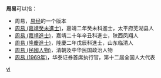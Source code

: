 '''周易'''可以指：
* 周易，[[易经|易经]]的一个版本
* [[周易_(嘉靖癸未進士)|周易 (嘉靖癸未進士)]]，嘉靖二年癸未科進士，太平府芜湖县人
* [[周易_(嘉靖進士)|周易 (嘉靖進士)]]，嘉靖二十年辛丑科進士，陕西凤翔人
* [[周易_(隆慶進士)|周易 (隆慶進士)]]，隆慶二年戊辰科進士，山东临清人
* [[周易_(民國人物)|周易 (民國人物)]]，清朝及中华民国政治人物
* [[周易_(1969年)|周易 (1969年)]]，华泰证券首席执行官，第十二届全国人大代表

{{disambig|cat=二字消歧義}}

[[Category:二字周姓人名消歧义|yi]]